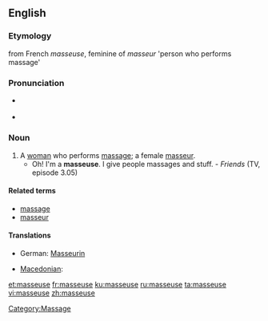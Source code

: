 {{also|Masseuse}}
==English==

===Etymology===
from French ''masseuse'', feminine of ''masseur'' 'person who performs massage'

===Pronunciation===
* {{a|UK}} {{IPA|/ma'sɜːz/}}
* {{a|US}} {{IPA|/məˈsuːs/}}

===Noun===
{{en-noun}}

# A [[woman]] who performs [[massage]]; a female [[masseur]].
#* Oh! I'm a '''masseuse'''. I give people massages and stuff. - ''Friends'' (TV, episode 3.05)

====Related terms====
* [[massage]]
* [[masseur]]

====Translations====
{{trans-top|a female masseur}}
* German: [[Masseurin]] {{f}}
{{trans-mid}}
* [[Macedonian]]: {{t|mk|масерка|f|tr=máserka|sc=Cyrl|xs=Macedonian}}
{{trans-bottom}}

[[et:masseuse]]
[[fr:masseuse]]
[[ku:masseuse]]
[[ru:masseuse]]
[[ta:masseuse]]
[[vi:masseuse]]
[[zh:masseuse]]

[[Category:Massage]]